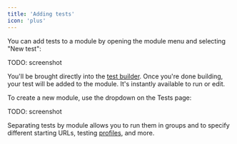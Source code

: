 ```yaml
---
title: 'Adding tests'
icon: 'plus'
---
```


You can add tests to a module by opening the module menu and selecting
"New test":

TODO: screenshot

You'll be brought directly into the [test builder](building/builder).
Once you're done building, your test will be added to the module.
It's instantly available to run or edit.

To create a new module, use the dropdown on the Tests page:

TODO: screenshot

Separating tests by module allows you to run them in groups and to specify
different starting URLs, testing [profiles](/profiles), and more.